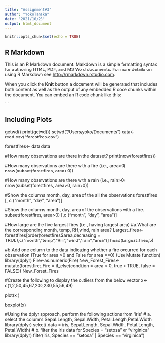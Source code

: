 ---
title: "Assignment#3"
author: "YokoTanaka"
date: "2021/10/28"
output: html_document
---

```{r setup, include=FALSE}
knitr::opts_chunk$set(echo = TRUE)
```

## R Markdown

This is an R Markdown document. Markdown is a simple formatting syntax for authoring HTML, PDF, and MS Word documents. For more details on using R Markdown see <http://rmarkdown.rstudio.com>.

When you click the **Knit** button a document will be generated that includes both content as well as the output of any embedded R code chunks within the document. You can embed an R code chunk like this:

```

## Including Plots

getwd()
print(getwd())
setwd("/Users/yoko/Documents")
data<- read.csv("forestfires.csv")

forestfires<- data
data

#How many observations are there in the dataset?
print(nrow(forestfires))

#How many observations are there with a fire (i.e., area>0)
nrow(subset(forestfires, area>0))

#How many observations are there with a rain (i.e., rain>0)
nrow(subset(forestfires, area>0, rain>0))

#Show the columns month, day, area of the all the observations
forestfires [, c ("month", "day", "area")]

#Show the columns month, day, area of the observations with a fire.
subset(forestfires, area>0) [,c ("month", "day", "area")]

#How large are the five largest fires (i.e., having largest area)
#a.What are the corresponding month, temp, RH,wind, rain area?
Largest_fires<-forestfires[order(forestfires$area,decreasing = TRUE),c("month","temp","RH","wind","rain","area")]
head(Largest_fires,5)

#b.Add one column to the data indicating whether a fire occurred for each observation (True for area >0 and False for area ==0) (Use Mutate function)
library(dplyr)
Fire<-as.numeric(Fire)
New_Forest_Fires<-mutate(forestfires,Fire = if_else(condition = area > 0, true = TRUE, false = FALSE))
New_Forest_Fires

#Create the following to display the outliers from the below vector
x<-c(1,2,50,45,67,200,230,55,56,49)

plot(x )

boxplot(x)

#Using the dplyr approach, perform the following actions from 'iris'
# a. select the columns  Sepal.Length, Sepal.Width, Petal.Length,Petal.Width
library(dplyr)
select(.data = iris, Sepal.Length, Sepal.Width, Petal.Length, Petal.Width)
# b. filter the iris data for Species = "setosa" or "virginica"
library(dplyr)
filter(iris, Species == "setosa" | Species == "virginica")
